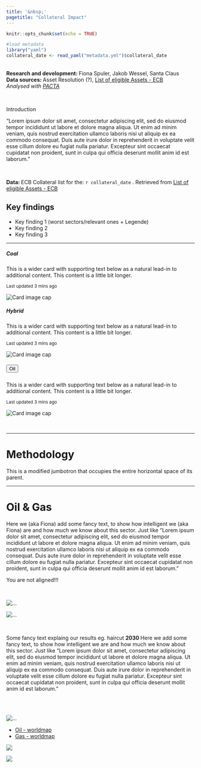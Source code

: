 ```yaml
---
title: '&nbsp;'
pagetitle: "Collateral Impact"
---
```


```r
knitr::opts_chunk$set(echo = TRUE)
```

```r
#load metadata
library("yaml")
collateral_date <- read_yaml("metadata.yml")$collateral_date
```

<!-- using: bslib, htmltools
rmarkdown-dev-version: https://github.com/rstudio/rmarkdown/pull/1706
themes bootswatch
-->


<!-- Metadata-container -->

<!-- Quick Info -->
<p>

<br/>
<strong> Research and development: </strong> Fiona Spuler, Jakob Wessel, Santa Claus <br/>
<strong> Data sources: </strong> Asset Resolution (?), [List of eligible Assets - ECB](https://www.ecb.europa.eu/paym/coll/assets/html/list-MID.en.html) <br/>
<em> Analysed with [PACTA](https://www.transitionmonitor.com/) </em>

</p>


<br/>

<!-- Text-description -->
<div class="container-fluid">

<p class="h5">Introduction</p>
<p> 
"Lorem ipsum dolor sit amet, consectetur adipiscing elit, sed do eiusmod tempor incididunt ut labore et dolore magna aliqua. Ut enim ad minim veniam, quis nostrud exercitation ullamco laboris nisi ut aliquip ex ea commodo consequat. Duis aute irure dolor in reprehenderit in voluptate velit esse cillum dolore eu fugiat nulla pariatur. Excepteur sint occaecat cupidatat non proident, sunt in culpa qui officia deserunt mollit anim id est laborum."
</p>

</div>


<br/>

<!-- Time of data-retrieval -->
<div class="alert alert-secondary" role="alert">
<strong>Data: </strong> ECB Collateral list for the: <span class="text-danger"> `r collateral_date` </span>. Retrieved from [List of eligible Assets - ECB](https://www.ecb.europa.eu/paym/coll/assets/html/list-MID.en.html)
</div>

<div class="container"> 
<h2> Key findings </h2>
<p>
<ul>
<li> Key finding 1 (worst sectors/relevant ones + Legende)</li>
<li> Key finding 2</li>
<li> Key finding 3</li>
</ul>
</p>
</div>

<!-- Vertical divider -->

<hr>

<!-- Main part -->

<!-- Overview -->
<div class="container">
<div class="card-group"> 


<div class="card">

<div class="card-body">
<h5 class="card-title">Coal</h5>
<p class="card-text">This is a wider card with supporting text below as a natural lead-in to additional content. This content is a little bit longer.</p>
<p class="card-text"><small class="text-muted">Last updated 3 mins ago</small></p>
</div>
<img class="card-img-bottom" src="plots/fiveyear_coalcap.png" alt="Card image cap">

</div>


<div class="card">

<div class="card-body">
<h5 class="card-title">Hybrid</h5>
<p class="card-text">This is a wider card with supporting text below as a natural lead-in to additional content. This content is a little bit longer.</p>
<p class="card-text"><small class="text-muted">Last updated 3 mins ago</small></p>
</div>
<img class="card-img-bottom" src="plots/fiveyear_hybrid.png" alt="Card image cap">

</div>


<div class="card">

<div class="card-body">
<h5 class="card-title"><button type="button" class="btn btn-danger" href="#oil_and_gas">Oil</button></h5>
<p class="card-text">This is a wider card with supporting text below as a natural lead-in to additional content. This content is a little bit longer.</p>
<p class="card-text"><small class="text-muted">Last updated 3 mins ago</small></p>
</div>
<img class="card-img-bottom" src="plots/fiveyear_oil.png" alt="Card image cap">

</div>


</div>
</div>

<!-- End Beginning-Section -->


<br/>
<hr>


<!-- Methodology -->
<div class="jumbotron jumbotron-fluid">
<div class="container">
<h1>Methodology</h1>
<p class="lead">This is a modified jumbotron that occupies the entire horizontal space of its parent.</p>
</div>
</div>



<hr>

<!-- Standard-components --> 



<!-- Oil and Gas --> 

<!-- Intro about the sector --> 
<div class="container">
<h1> <a id="oil_and_gas">Oil & Gas</a></h1>
<p> 
Here we (aka Fiona) add some fancy text, to show how intelligent we (aka Fiona) are and how much we know about this sector. Just like "Lorem ipsum dolor sit amet, consectetur adipiscing elit, sed do eiusmod tempor incididunt ut labore et dolore magna aliqua. Ut enim ad minim veniam, quis nostrud exercitation ullamco laboris nisi ut aliquip ex ea commodo consequat. Duis aute irure dolor in reprehenderit in voluptate velit esse cillum dolore eu fugiat nulla pariatur. Excepteur sint occaecat cupidatat non proident, sunt in culpa qui officia deserunt mollit anim id est laborum."
</p>
</div>

<!-- Alignment-message - same color as szenario? --> 
<div class="alert alert-danger" role="alert">
You are not aligned!!! 
</div>

<br/>

<!-- Five Year charts -->
<div class="container">
<div class="row">
<div class="col-sm">
<img src="plots/fiveyear_oil.png"  alt="...">
</div>
<div class="col-sm">
<img src="plots/fiveyear_gas.png"  alt="...">
</div>
</div>
</div>

<!-- Alternative:
<img src="plots/fiveyear_oil.png" width="40%" class="rounded float-left" alt="...">
<img src="plots/fiveyear_gas.png" width="40%" class="rounded float-right" alt="...">
-->

<br/>

<!-- Results, Interpretation + Haircut -->
<div class="container">
<p> Some fancy text explaing our results eg. haircut <strong> 2030 </strong> 
Here we add some fancy text, to show how intelligent we are and how much we know about this sector. Just like "Lorem ipsum dolor sit amet, consectetur adipiscing elit, sed do eiusmod tempor incididunt ut labore et dolore magna aliqua. Ut enim ad minim veniam, quis nostrud exercitation ullamco laboris nisi ut aliquip ex ea commodo consequat. Duis aute irure dolor in reprehenderit in voluptate velit esse cillum dolore eu fugiat nulla pariatur. Excepteur sint occaecat cupidatat non proident, sunt in culpa qui officia deserunt mollit anim id est laborum."
</p>
</div>
<br/>
<br/>
 
<!-- Companies and Oil+Gas-Worldmap -->
<div class="container">
<div class="row">

<!-- Column with Companies -->
<div class="col">
<img src="plots/tree_new.png"  alt="...">
</div>

<!-- Column with Maps -->
<div class="col">
<!-- Tabs for Maps -->
<ul class="nav nav-tabs" id="myTab" role="tablist">

<!-- Navigation - Maps -->
<li class="nav-item">
<a class="nav-link active" id="oil_map-tab" data-toggle="tab" href="#oil_map" role="tab" aria-controls="oil_map" aria-selected="true">Oil - worldmap</a>
</li>
<li class="nav-item">
<a class="nav-link" id="gas_map-tab" data-toggle="tab" href="#gas_map" role="tab" aria-controls="gas_map" aria-selected="false">Gas - worldmap</a>
</li>
</ul>

<!-- Content - Maps -->
<div class="tab-content" id="myTabContent">

<div class="tab-pane fade show active" id="oil_map" role="tabpanel" aria-labelledby="oil_map-tab">
<img src="plots/map_oil.png">
</div>
<div class="tab-pane fade" id="gas_map" role="tabpanel" aria-labelledby="gas_map-tab">
<img src="plots/map_oil.png">
</div>

</div>

</div>

</div>
</div>

